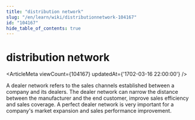 ```yaml
---
title: "distribution network"
slug: "/en/learn/wiki/distributionnetwork-104167"
id: "104167"
hide_table_of_contents: true
---
```



# distribution network

<ArticleMeta viewCount={104167} updatedAt={'1702-03-16 22:00:00'} />

A dealer network refers to the sales channels established between a company and its dealers. The dealer network can narrow the distance between the manufacturer and the end customer, improve sales efficiency and sales coverage. A perfect dealer network is very important for a company's market expansion and sales performance improvement.
